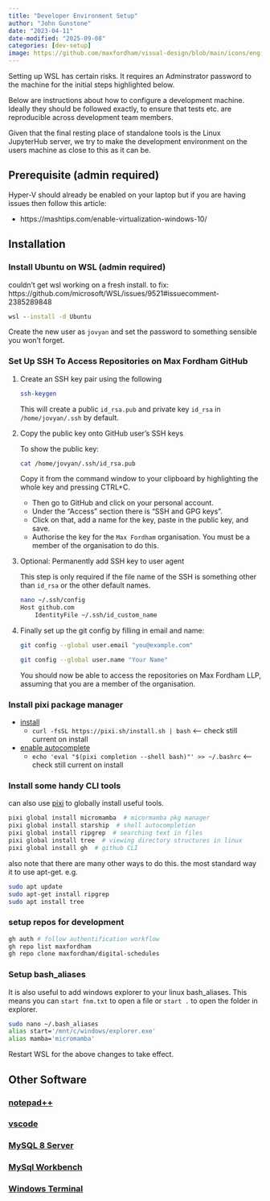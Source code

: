 ```yaml
---
title: "Developer Environment Setup"
author: "John Gunstone"
date: "2023-04-11"
date-modified: "2025-09-08"
categories: [dev-setup]
image: https://github.com/maxfordham/visual-design/blob/main/icons/engineer-icon.png?raw=true
---
```


::: {.callout-warning}
Setting up WSL has certain risks.
It requires an Adminstrator password to the machine for the initial steps highlighted below.
:::

Below are instructions about how to configure a development machine. Ideally they should
be followed exactly, to ensure that tests etc. are reproducible across development team
members.

Given that the final resting place of standalone tools is the Linux JupyterHub server,
we try to make the development environment on the users machine as close to this as
it can be.

## Prerequisite (admin required)

Hyper-V should already be enabled on your laptop but if you are having issues then follow this article:

- https://mashtips.com/enable-virtualization-windows-10/

## Installation

### Install Ubuntu on WSL (admin required)


::: {.callout-danger}

couldn't get wsl working on a fresh install. 
to fix: https://github.com/microsoft/WSL/issues/9521#issuecomment-2385289848
::: 

```cmd
wsl --install -d Ubuntu
```

Create the new user as `jovyan` and set the password to something sensible you won't forget.

### Set Up SSH To Access Repositories on Max Fordham GitHub

1. Create an SSH key pair using the following

    ```bash
    ssh-keygen
    ```

    This will create a public `id_rsa.pub` and private key `id_rsa` in `/home/jovyan/.ssh` by default.
        
2. Copy the public key onto GitHub user's SSH keys
	
    To show the public key:

    ```bash
    cat /home/jovyan/.ssh/id_rsa.pub
    ```
        
    Copy it from the command window to your clipboard by highlighting the whole key and pressing CTRL+C.

    - Then go to GitHub and click on your personal account. 
    - Under the "Access" section there is "SSH and GPG keys".
    - Click on that, add a name for the key, paste in the public key, and save.
    - Authorise the key for the `Max Fordham` organisation. You must be a member of the organisation to do this.

3. Optional: Permanently add SSH key to user agent

    This step is only required if the file name of the SSH is something other than `id_rsa` or the other default names.

    ```bash
    nano ~/.ssh/config
    Host github.com
        IdentityFile ~/.ssh/id_custom_name
    ```

4. Finally set up the git config by filling in email and name:

    ```bash
    git config --global user.email "you@example.com"
    ```

    ```bash
    git config --global user.name "Your Name"
    ```

    You should now be able to access the repositories on Max Fordham LLP, assuming that you are a member of the organisation.

### Install pixi package manager

- [install](https://pixi.sh/latest/#installation)
  - `curl -fsSL https://pixi.sh/install.sh | bash` <-- check still current on install
- [enable autocomplete](https://pixi.sh/latest/#autocompletion)
  - `echo 'eval "$(pixi completion --shell bash)"' >> ~/.bashrc` <-- check still current on install

### Install some handy CLI tools

can also use [pixi](https://pixi.sh/latest/basic_usage/#use-pixi-as-a-global-installation-tool) to globally install useful tools.

```bash
pixi global install micromamba  # micormamba pkg manager
pixi global install starship  # shell autocompletion
pixi global install ripgrep  # searching text in files
pixi global install tree  # viewing directory structures in linux
pixi global install gh  # github CLI
```

also note that there are many other ways to do this. the most standard way it to use apt-get. 
e.g.

```bash
sudo apt update
sudo apt-get install ripgrep
sudo apt install tree
```

### setup repos for development

```bash
gh auth # follow authentification workflow
gh repo list maxfordham
gh repo clone maxfordham/digital-schedules
```

### Setup bash_aliases

It is also useful to add windows explorer to your linux bash_aliases. This means you can `start fnm.txt` to open a file or `start .` to open the folder in explorer.

```bash
sudo nano ~/.bash_aliases
alias start='/mnt/c/windows/explorer.exe'
alias mamba='micromamba'
```

Restart WSL for the above changes to take effect.


## Other Software

### [notepad++](https://notepad-plus-plus.org/downloads/)

### [vscode](https://code.visualstudio.com/)

### [MySQL 8 Server](https://dev.mysql.com/downloads/mysql/8.0.html)

### [MySql Workbench](https://www.mysql.com/products/workbench/)

### [Windows Terminal](https://github.com/microsoft/terminal)


